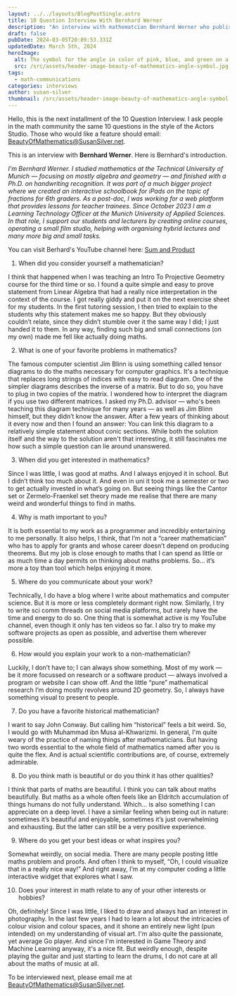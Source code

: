 ```yaml
---
layout: ../../layouts/BlogPostSingle.astro
title: 10 Question Interview With Bernhard Werner
description: "An interview with mathematcian Bernhard Werner who publishes videos about math."
draft: false
pubDate: 2024-03-05T20:09:53.331Z
updatedDate: March 5th, 2024
heroImage:
  alt: The symbol for the angle in color of pink, blue, and green on a white background.
  src: /src/assets/header-image-beauty-of-mathematics-angle-symbol.jpg
tags:
  - math-communications
categories: interviews
author: susan-silver
thumbnail: /src/assets/header-image-beauty-of-mathematics-angle-symbol.jpg
---
```


Hello, this is the next installment of the 10 Question Interview. I ask people in the math community the same 10 questions in the style of the Actors Studio. Those who would like a feature should email: [BeautyOfMathematics@SusanSilver.net](mailto:BeautyOfMathematics@SusanSilver.net).

This is an interview with **Bernhard Werner**. Here is Bernhard's introduction.

_I’m Bernhard Werner. I studied mathematics at the Technical University of Munich — focusing on mostly algebra and geometry — and finished with a Ph.D. on handwriting recognition. It was part of a much bigger project where we created an interactive schoolbook for iPads on the topic of fractions for 6th graders. As a post-doc, I was working for a web platform that provides lessons for teacher trainees. Since October 2023 I am a Learning Technology Officer at the Munich University of Applied Sciences. In that role, I support our students and lecturers by creating online courses, operating a small film studio, helping with organising hybrid lectures and many more big and small tasks._

You can visit Berhard's YouTube channel here: [Sum and Product](https://www.youtube.com/@sumandproduct)

1. When did you consider yourself a mathematician?

I think that happened when I was teaching an Intro To Projective Geometry course for the third time or so. I found a quite simple and easy to prove statement from Linear Algebra that had a really nice interpretation in the context of the course. I got really giddy and put it on the next exercise sheet for my students. In the first tutoring session, I then tried to explain to the students why this statement makes me so happy. But they obviously couldn’t relate, since they didn’t stumble over it the same way I did; I just handed it to them. In any way, finding such big and small connections (on my own) made me fell like actually doing maths.

2. What is one of your favorite problems in mathematics?

The famous computer scientist Jim Blinn is using something called tensor diagrams to do the maths necessary for computer graphics. It's a technique that replaces long strings of indices with easy to read diagram. One of the simpler diagrams describes the inverse of a matrix. But to do so, you have to plug in two copies of the matrix. I wondered how to interpret the diagram if you use two different matrices. I asked my Ph.D. advisor — who's been teaching this diagram technique for many years — as well as Jim Blinn himself, but they didn’t know the answer. After a few years of thinking about it every now and then I found an answer: You can link this diagram to a relatively simple statement about conic sections. While both the solution itself and the way to the solution aren't that interesting, it still fascinates me how such a simple question can lie around unanswered.

3. When did you get interested in mathematics?

Since I was little, I was good at maths. And I always enjoyed it in school. But I didn’t think too much about it. And even in uni it took me a semester or two to get actually invested in what’s going on. But seeing things like the Cantor set or Zermelo-Fraenkel set theory made me realise that there are many weird and wonderful things to find in maths.

4. Why is math important to you?

It is both essential to my work as a programmer and incredibly entertaining to me personally. It also helps, I think, that I’m not a “career mathematician” who has to apply for grants and whose career doesn’t depend on producing theorems. But my job is close enough to maths that I can spend as little or as much time a day permits on thinking about maths problems. So… it’s more a toy than tool which helps enjoying it more.

5. Where do you communicate about your work?

Technically, I do have a blog where I write about mathematics and computer science. But it is more or less completely dormant right now. Similarly, I try to write sci comm threads on social media platforms, but rarely have the time and energy to do so. One thing that is somewhat active is my YouTube channel, even though it only has ten videos so far. I also try to make my software projects as open as possible, and advertise them wherever possible.

6. How would you explain your work to a non-mathematician?

Luckily, I don’t have to; I can always show something. Most of my work — be it more focussed on research or a software product — always involved a program or website I can show off. And the little “pure” mathematical research I’m doing mostly revolves around 2D geometry. So, I always have something visual to present to people.

7. Do you have a favorite historical mathematician?

I want to say John Conway. But calling him “historical” feels a bit weird. So, I would go with Muhammad ibn Musa al-Khwarizmi. In general, I'm quite weary of the practice of naming things after mathematicians. But having two words essential to the whole field of mathematics named after you is quite the flex. And is actual scientific contributions are, of course, extremely admirable.

8. Do you think math is beautiful or do you think it has other qualities?

I think that parts of maths are beautiful. I think you can talk about maths beautifully. But maths as a whole often feels like an Eldritch accumulation of things humans do not fully understand. Which… is also something I can appreciate on a deep level. I have a similar feeling when being out in nature: sometimes it’s beautiful and enjoyable, sometimes it’s just overwhelming and exhausting. But the latter can still be a very positive experience.

9. Where do you get your best ideas or what inspires you?

Somewhat weirdly, on social media. There are many people posting little maths problem and proofs. And often I think to myself, “Oh, I could visualize that in a really nice way!” And right away, I’m at my computer coding a little interactive widget that explores what I saw.

10. Does your interest in math relate to any of your other interests or hobbies?

Oh, definitely! Since I was little, I liked to draw and always had an interest in photography. In the last few years I had to learn a lot about the intricacies of colour vision and colour spaces, and it shone an entirely new light (pun intended) on my understanding of visual art. I'm also quite the passionate, yet average Go player. And since I'm interested in Game Theory and Machine Learning anyway, it's a nice fit. But weirdly enough, despite playing the guitar and just starting to learn the drums, I do not care at all about the maths of music at all.

To be interviewed next, please email me at [BeautyOfMathematics@SusanSilver.net](mailto:BeautyOfMathematics@SusanSilver.net).